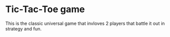 # Tic-Tac-Toe game
This is the classic universal game that invloves 2 players that battle it out in strategy and fun.
